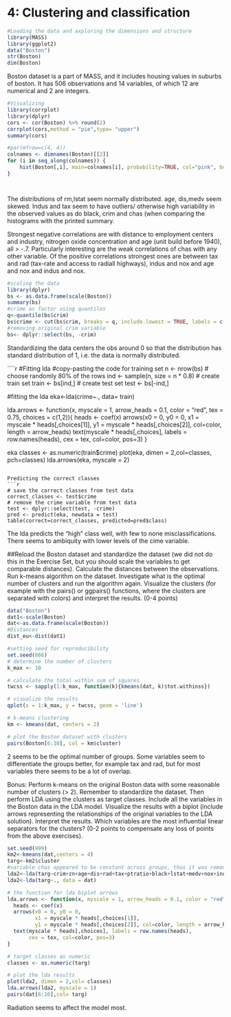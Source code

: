 # 4: Clustering and classification

```r
#Loading the data and axploring the dimensions and structure
library(MASS)
library(ggplot2)
data("Boston")
str(Boston)
dim(Boston)
```
Boston dataset is a part of MASS, and it includes housing values in suburbs of boston. It has 506 observations and 14 variables, of which 12 are numerical and 2 are integers.

````r
#Visualizing
library(corrplot)
library(dplyr)
cors <- cor(Boston) %>% round(2)
corrplot(cors,method = "pie",type= "upper")
summary(cors)

#par(mfrow=c(4, 4))
colnames <- dimnames(Boston)[[2]]
for (i in seq_along(colnames)) {
    hist(Boston[,i], main=colnames[i], probability=TRUE, col="pink", border="white")
}




`````
The distributions of rm,lstat seem normally distributed. age, dis,medv seem skewed. Indus and tax seem to have outliers/ otherwise high variability in the observed values as do black, crim and chas (when comparing the histograms with the printed summary.

Strongest negative correlations are with distance to employment centers and industry, nitrogen oxide concentration and age (unit build before 1940), all > -.7. Particularly interesting are the weak  correlations of chas with any other variable. Of the positive correlations strongest ones are between tax and rad (tax-rate and access to radiall highways), indus and nox and age and nox and indus and nox.

````r
#scaling the data
library(dplyr)
bs <- as.data.frame(scale(Boston))
summary(bs)
#crime as factor using quantiles
q<-quantile(bs$crim)
bs$crime <- cut(bs$crim, breaks = q, include.lowest = TRUE, labels = c("low", "med_low", "med_high", "high"))
#removing original crim variable
bs<- dplyr::select(bs, -crim)
`````
Standardizing the data centers the obs around 0 so that the distribution has standard distribution of 1, i.e. the data is normally distributed.

````r
#Fitting lda
#copy-pasting the code for training set 
n <- nrow(bs)
# choose randomly 80% of the rows
ind <- sample(n,  size = n * 0.8)
# create train set
train <- bs[ind,]
# create test set 
test <- bs[-ind,]


#fitting the lda
eka<-lda(crime~., data= train)

lda.arrows <- function(x, myscale = 1, arrow_heads = 0.1, color = "red", tex = 0.75, choices = c(1,2)){
  heads <- coef(x)
  arrows(x0 = 0, y0 = 0, 
         x1 = myscale * heads[,choices[1]], 
         y1 = myscale * heads[,choices[2]], col=color, length = arrow_heads)
  text(myscale * heads[,choices], labels = row.names(heads), 
       cex = tex, col=color, pos=3)
}

eka
classes <- as.numeric(train$crime)
plot(eka, dimen = 2,col=classes, pch=classes)
lda.arrows(eka, myscale = 2)
```

Predicting the correct classes
```r
# save the correct classes from test data
correct_classes <- test$crime
# remove the crime variable from test data
test <- dplyr::select(test, -crime)
pred <- predict(eka, newdata = test)
table(correct=correct_classes, predicted=pred$class)
```

The lda predicts the "high" class well, with few to none misclassifications. There seems to ambiquity with lower levels of the cime variable.

##Reload the Boston dataset and standardize the dataset (we did not do this in the Exercise Set, but you should scale the variables to get comparable distances). Calculate the distances between the observations. Run k-means algorithm on the dataset. Investigate what is the optimal number of clusters and run the algorithm again. Visualize the clusters (for example with the pairs() or ggpairs() functions, where the clusters are separated with colors) and interpret the results. (0-4 points)

```r
data("Boston")
dat1<-scale(Boston)
dat<-as.data.frame(scale(Boston))
#Distances
dist_eu<-dist(dat1)

#setting seed for reproducibility
set.seed(666)
# determine the number of clusters
k_max <- 10

# calculate the total within sum of squares
twcss <- sapply(1:k_max, function(k){kmeans(dat, k)$tot.withinss})

# visualize the results
qplot(x = 1:k_max, y = twcss, geom = 'line')

# k-means clustering
km <- kmeans(dat, centers = 2)

# plot the Boston dataset with clusters
pairs(Boston[6:10], col = km$cluster)


```
2 seems to be the optimal number of groups. Some variables seem to differentiate the groups better, for example tax and rad, but for most variables there seems to be a lot of overlap.

Bonus: Perform k-means on the original Boston data with some reasonable number of clusters (> 2). Remember to standardize the dataset. Then perform LDA using the clusters as target classes. Include all the variables in the Boston data in the LDA model. Visualize the results with a biplot (include arrows representing the relationships of the original variables to the LDA solution). Interpret the results. Which variables are the most influential linear separators for the clusters? (0-2 points to compensate any loss of points from the above exercises).

```r
set.seed(999)
km2<-kmeans(dat,centers = 4)
targ<-km2$cluster
#variable chas appeared to be constant across groups, thus it was removed
lda2<-lda(targ~crim+zn+age+dis+rad+tax+ptratio+black+lstat+medv+nox+indus+rm, data = dat)
lda2<-lda(targ~., data = dat)

# the function for lda biplot arrows
lda.arrows <- function(x, myscale = 1, arrow_heads = 0.1, color = "red", tex = 0.75, choices = c(1,2)){
  heads <- coef(x)
  arrows(x0 = 0, y0 = 0, 
         x1 = myscale * heads[,choices[1]], 
         y1 = myscale * heads[,choices[2]], col=color, length = arrow_heads)
  text(myscale * heads[,choices], labels = row.names(heads), 
       cex = tex, col=color, pos=3)
}

# target classes as numeric
classes <- as.numeric(targ)

# plot the lda results
plot(lda2, dimen = 2,col= classes)
lda.arrows(lda2, myscale = 1)
pairs(dat[6:10],col= targ)

```

Radiation seems to affect the model most.
